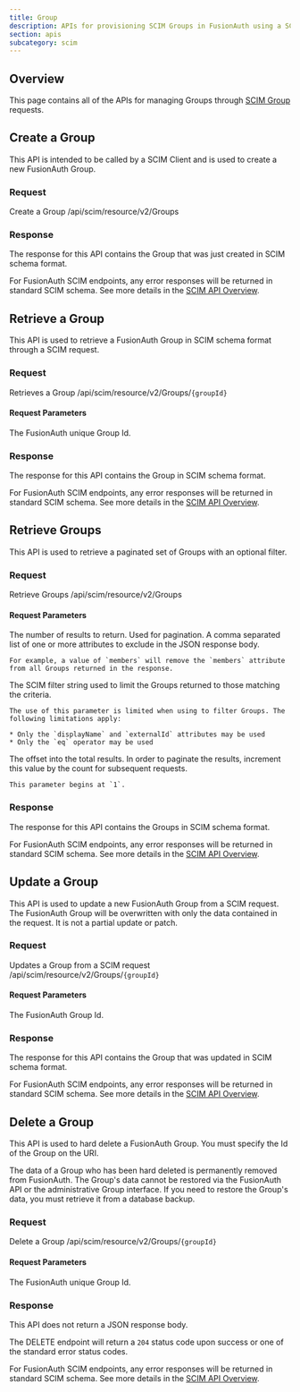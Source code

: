 ```yaml
---
title: Group
description: APIs for provisioning SCIM Groups in FusionAuth using a SCIM Client
section: apis
subcategory: scim
---
```


<EnterpriseEditionBlurb />

## Overview

This page contains all of the APIs for managing Groups through [SCIM Group](https://datatracker.ietf.org/doc/html/rfc7643#section-4.2) requests.

## Create a Group

This API is intended to be called by a SCIM Client and is used to create a new FusionAuth Group.

### Request

<APIAuthentication icon="passport-red">Create a Group</APIAuthentication>
<APIURI method="POST">/api/scim/resource/v2/Groups</APIURI>

<ScimGroupRequestBody http_method="POST" />

### Response

The response for this API contains the Group that was just created in SCIM schema format.

<ScimResponseCodes never_missing />

For FusionAuth SCIM endpoints, any error responses will be returned in standard SCIM schema. See more details in the [SCIM API Overview](/docs/apis/scim/).

<ScimGroupResponseBody />

## Retrieve a Group

This API is used to retrieve a FusionAuth Group in SCIM schema format through a SCIM request.

### Request

<APIAuthentication icon="passport-red">Retrieves a Group</APIAuthentication>
<APIURI method="GET">/api/scim/resource/v2/Groups/`{groupId}`</APIURI>

#### Request Parameters

<APIBlock>
  <APIField name="groupId" type="UUID" optional>
    The FusionAuth unique Group Id.
  </APIField>
</APIBlock>

### Response

The response for this API contains the Group in SCIM schema format.

<ScimResponseCodes />

For FusionAuth SCIM endpoints, any error responses will be returned in standard SCIM schema. See more details in the [SCIM API Overview](/docs/apis/scim/).

<ScimGroupResponseBody />

## Retrieve Groups

This API is used to retrieve a paginated set of Groups with an optional filter.

### Request

<APIAuthentication icon="passport-red">Retrieve Groups</APIAuthentication>
<APIURI method="GET">/api/scim/resource/v2/Groups</APIURI>

#### Request Parameters

<APIBlock>
  <APIField name="count" type="Integer" optional>
    The number of results to return. Used for pagination.
  </APIField>
  <APIField name="excludedAttributes" type="String" optional since="1.39.0">
    A comma separated list of one or more attributes to exclude in the JSON response body.

    For example, a value of `members` will remove the `members` attribute from all Groups returned in the response.
  </APIField>
  <APIField name="filter" type="String" optional since="1.39.0">
    The SCIM filter string used to limit the Groups returned to those matching the criteria.

    The use of this parameter is limited when using to filter Groups. The following limitations apply:

    * Only the `displayName` and `externalId` attributes may be used
    * Only the `eq` operator may be used
  </APIField>
  <APIField name="startIndex" type="Integer" optional>
    The offset into the total results. In order to paginate the results, increment this value by the <InlineField>count</InlineField> for subsequent requests.

    This parameter begins at `1`.
  </APIField>
</APIBlock>

### Response

The response for this API contains the Groups in SCIM schema format.

<ScimResponseCodes />

For FusionAuth SCIM endpoints, any error responses will be returned in standard SCIM schema. See more details in the [SCIM API Overview](/docs/apis/scim/).

<ScimGroupListResponseBody />

## Update a Group

This API is used to update a new FusionAuth Group from a SCIM request. The FusionAuth Group will be overwritten with only the data contained in the request. It is not a partial update or patch.

### Request

<APIAuthentication icon="passport-red">Updates a Group from a SCIM request</APIAuthentication>
<APIURI method="PUT">/api/scim/resource/v2/Groups/`{groupId}`</APIURI>

#### Request Parameters

<APIBlock>
  <APIField name="groupId" type="UUID" optional>
    The FusionAuth Group Id.
  </APIField>
</APIBlock>

<ScimGroupRequestBody http_method="PUT" />

### Response

The response for this API contains the Group that was updated in SCIM schema format.

<ScimResponseCodes />

For FusionAuth SCIM endpoints, any error responses will be returned in standard SCIM schema. See more details in the [SCIM API Overview](/docs/apis/scim/).

<ScimGroupResponseBody />

## Delete a Group

This API is used to hard delete a FusionAuth Group. You must specify the Id of the Group on the URI.

The data of a Group who has been hard deleted is permanently removed from FusionAuth. The Group's data cannot be restored via the FusionAuth API or the administrative Group interface. If you need to restore the Group's data, you must retrieve it from a database backup.

### Request

<APIAuthentication icon="passport-red">Delete a Group</APIAuthentication>
<APIURI method="DELETE">/api/scim/resource/v2/Groups/`{groupId}`</APIURI>

#### Request Parameters

<APIBlock>
  <APIField name="groupId" type="UUID">
    The FusionAuth unique Group Id.
  </APIField>
</APIBlock>

### Response

This API does not return a JSON response body.

The DELETE endpoint will return a `204` status code upon success or one of the standard error status codes.

<ScimResponseCodes is_delete />

For FusionAuth SCIM endpoints, any error responses will be returned in standard SCIM schema. See more details in the [SCIM API Overview](/docs/apis/scim/).




